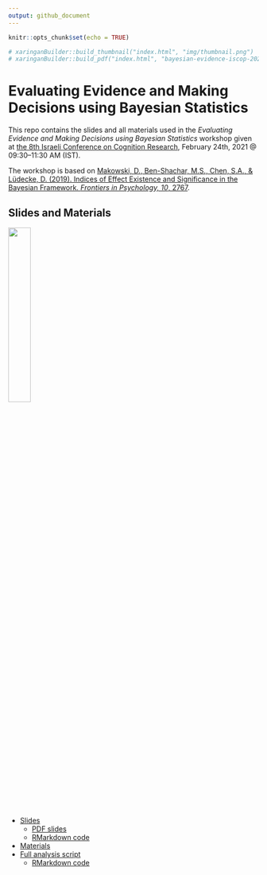 ```yaml
---
output: github_document
---
```


```r
knitr::opts_chunk$set(echo = TRUE)
```

```r
# xaringanBuilder::build_thumbnail("index.html", "img/thumbnail.png")
# xaringanBuilder::build_pdf("index.html", "bayesian-evidence-iscop-2021.pdf")
```


# Evaluating Evidence and Making Decisions using Bayesian Statistics 

This repo contains the slides and all materials used in the *Evaluating Evidence and Making Decisions using Bayesian Statistics* workshop given at [the 8th Israeli Conference on Cognition Research](http://israel-cognition.huji.ac.il/), February 24th, 2021 @ 09:30–11:30 AM (IST).

The workshop is based on [Makowski, D., Ben-Shachar, M.S., Chen, S.A., & Lüdecke, D. (2019). Indices of Effect Existence and Significance in the Bayesian Framework. *Frontiers in Psychology, 10*, 2767](https://www.doi.org/10.3389/fpsyg.2019.02767).

## Slides and Materials 

<img src="img/thumbnail.png" width="30%"/>

- [Slides](https://mattansb.github.io/bayesian-evidence-iscop-2021)
  - [PDF slides](bayesian-evidence-iscop-2021.pdf)
  - [RMarkdown code](bayesian-evidence-iscop-2021.Rmd)
- [Materials](files/)
- [Full analysis script](https://mattansb.github.io/bayesian-evidence-iscop-2021/files/full%20analysis%20script.nb.html)
  - [RMarkdown code](files/full%20analysis%20script.Rmd)


